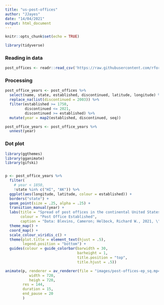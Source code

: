 ```yaml
---
title: "us-post-offices"
author: "JJayes"
date: "14/04/2021"
output: html_document
---
```


```r
knitr::opts_chunk$set(echo = TRUE)

library(tidyverse)

```

### Reading in data

```r

post_offices <- readr::read_csv('https://raw.githubusercontent.com/rfordatascience/tidytuesday/master/data/2021/2021-04-13/post_offices.csv')


```

### Processing

```r
post_office_years <- post_offices %>% 
  select(name, state, established, discontinued, latitude, longitude) %>% 
  replace_na(list(discontinued = 2003)) %>% 
  filter(established >= 1750,
         discontinued <= 2021,
         discontinued >= established) %>% 
  mutate(year = map2(established, discontinued, seq))

post_office_years <- post_office_years %>% 
  unnest(year)
```

### Dot plot

```r
library(ggthemes)
library(gganimate)
library(gifski)


p <- post_office_years %>% 
  filter(
    # year < 1850,
    !state %in% c("HI", "AK")) %>% 
  ggplot(aes(longitude, latitude, colour = established)) +
  borders("state") +
  geom_point(size = .25, alpha = .25) +
  transition_manual(year) +
  labs(title = "Spread of post offices in the continental United States: Year { current_frame }",
       colour = "Post Office Established",
       caption = "Data: Blevins, Cameron; Helbock, Richard W., 2021, \"US Post Offices\"\nGraphic: Jonathan Jayes") +
  theme_map() +
  coord_map() +
  scale_colour_viridis_c() +
  theme(plot.title = element_text(hjust = .5),
        legend.position = "bottom") +
  guides(colour = guide_colorbar(barwidth = 30, 
                                 barheight = 1, 
                                 title.position = "top", 
                                 title.hjust = .5)) 

animate(p, renderer = av_renderer(file = "images/post-offices-ep_sq.mp4"),
           width = 720,
           heigh = 720,
        res = 144,
        duration = 15,
        end_pause = 20
        )

```

